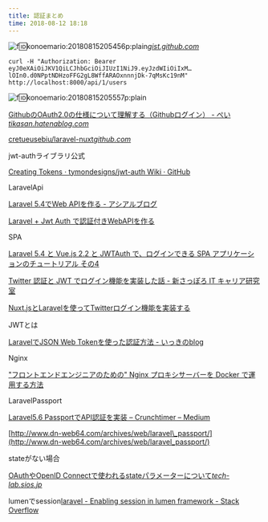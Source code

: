 ```yaml
---
title: 認証まとめ
time: 2018-08-12 18:18
---
```


![f:id:konoemario:20180815205456p:plain](https://cdn-ak.f.st-hatena.com/images/fotolife/k/konoemario/20180815/20180815205456.png "f:id:konoemario:20180815205456p:plain")<script src="https://gist.github.com/j5ik2o/7ce9686a82aee5caaef258f98d9b4b36.js"> </script><cite class="hatena-citation"><a href="https://gist.github.com/j5ik2o/7ce9686a82aee5caaef258f98d9b4b36">gist.github.com</a></cite>

```
curl -H "Authorization: Bearer eyJ0eXAiOiJKV1QiLCJhbGciOiJIUzI1NiJ9.eyJzdWIiOiIxM…lOIn0.d0NPptNDHzoFFG2gL8WffARAOxnnnjDk-7qMsKc19nM" http://localhost:8000/api/1/users
```

![f:id:konoemario:20180815205557p:plain](https://cdn-ak.f.st-hatena.com/images/fotolife/k/konoemario/20180815/20180815205557.png "f:id:konoemario:20180815205557p:plain")

[GithubのOAuth2.0の仕様について理解する（Githubログイン） - ぺい](https://tikasan.hatenablog.com/entry/2017/05/02/232719)<cite class="hatena-citation"><a href="https://tikasan.hatenablog.com/entry/2017/05/02/232719">tikasan.hatenablog.com</a></cite>

[cretueusebiu/laravel-nuxt](https://github.com/cretueusebiu/laravel-nuxt)<cite class="hatena-citation"><a href="https://github.com/cretueusebiu/laravel-nuxt">github.com</a></cite>

jwt-authライブラリ公式

[Creating Tokens · tymondesigns/jwt-auth Wiki · GitHub](https://github.com/tymondesigns/jwt-auth/wiki/Creating-Tokens)

LaravelApi

[Laravel 5.4でWeb APIを作る - アシアルブログ](http://blog.asial.co.jp/1498)

[Laravel + Jwt Auth で認証付きWebAPIを作る](https://qiita.com/tkt989/items/15b49e9ea8d31d8228ce)

SPA

[Laravel 5.4 と Vue.js 2.2 と JWTAuth で、ログインできる SPA アプリケーションのチュートリアル その4](https://qiita.com/acro5piano/items/eb29f13b82f386220460#_reference-3f516735e1f0890da252)

[Twitter 認証と JWT でログイン機能を実装した話 - 新さっぽろ IT キャリア研究室](https://atuweb.net/201706_twitter-jwt-login-token/)

[Nuxt.jsとLaravelを使ってTwitterログイン機能を実装する](https://qiita.com/hareku/items/ea09602bf40bf0a42040)

JWTとは

[LaravelでJSON Web Tokenを使った認証方法 - いっきのblog](http://kzkohashi.hatenablog.com/entry/2018/03/25/225343)

Nginx

["フロントエンドエンジニアのための" Nginx プロキシサーバーを Docker で運用する方法](https://qiita.com/superyusuke/items/31d86da8288f90d0616a)

LaravelPassport

[Laravel5.6 PassportでAPI認証を実装 – Crunchtimer – Medium](https://medium.com/crunchtimer/laravel5-6-passport%E3%81%A7api%E8%AA%8D%E8%A8%BC%E3%82%92%E5%AE%9F%E8%A3%85-fc8916580b6)

[http://www.dn-web64.com/archives/web/laravel\_passport/](http://www.dn-web64.com/archives/web/laravel_passport/)

stateがない場合

[OAuthやOpenID Connectで使われるstateパラメーターについて](https://tech-lab.sios.jp/archives/8492)<cite class="hatena-citation"><a href="https://tech-lab.sios.jp/archives/8492">tech-lab.sios.jp</a></cite>

lumenでsession[laravel - Enabling session in lumen framework - Stack Overflow](https://stackoverflow.com/questions/47050984/enabling-session-in-lumen-framework)
